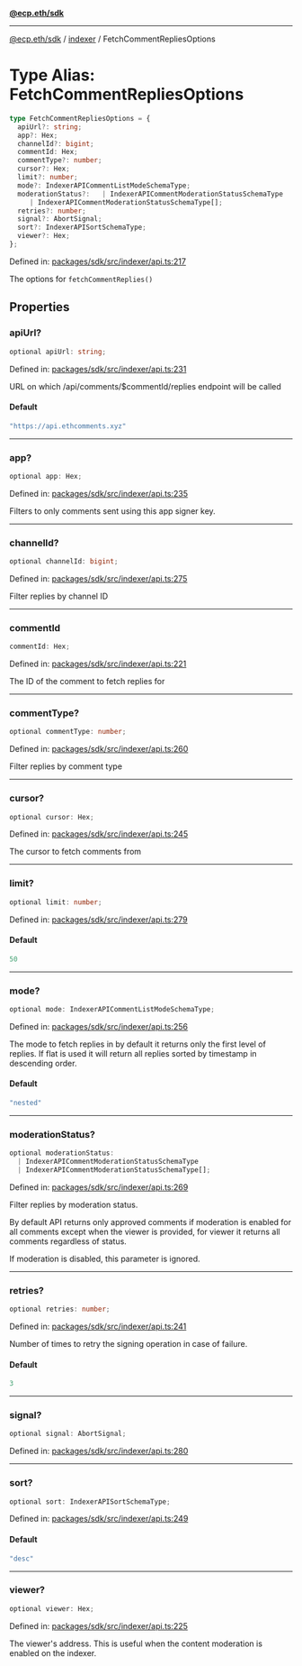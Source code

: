 [**@ecp.eth/sdk**](../../index.mdx)

***

[@ecp.eth/sdk](/sdk-reference/index.mdx) / [indexer](/sdk-reference/indexer/index.mdx) / FetchCommentRepliesOptions

# Type Alias: FetchCommentRepliesOptions

```ts
type FetchCommentRepliesOptions = {
  apiUrl?: string;
  app?: Hex;
  channelId?: bigint;
  commentId: Hex;
  commentType?: number;
  cursor?: Hex;
  limit?: number;
  mode?: IndexerAPICommentListModeSchemaType;
  moderationStatus?:   | IndexerAPICommentModerationStatusSchemaType
     | IndexerAPICommentModerationStatusSchemaType[];
  retries?: number;
  signal?: AbortSignal;
  sort?: IndexerAPISortSchemaType;
  viewer?: Hex;
};
```

Defined in: [packages/sdk/src/indexer/api.ts:217](https://github.com/ecp-eth/comments-monorepo/blob/main/packages/sdk/src/indexer/api.ts#L217)

The options for `fetchCommentReplies()`

## Properties

### apiUrl?

```ts
optional apiUrl: string;
```

Defined in: [packages/sdk/src/indexer/api.ts:231](https://github.com/ecp-eth/comments-monorepo/blob/main/packages/sdk/src/indexer/api.ts#L231)

URL on which /api/comments/$commentId/replies endpoint will be called

#### Default

```ts
"https://api.ethcomments.xyz"
```

***

### app?

```ts
optional app: Hex;
```

Defined in: [packages/sdk/src/indexer/api.ts:235](https://github.com/ecp-eth/comments-monorepo/blob/main/packages/sdk/src/indexer/api.ts#L235)

Filters to only comments sent using this app signer key.

***

### channelId?

```ts
optional channelId: bigint;
```

Defined in: [packages/sdk/src/indexer/api.ts:275](https://github.com/ecp-eth/comments-monorepo/blob/main/packages/sdk/src/indexer/api.ts#L275)

Filter replies by channel ID

***

### commentId

```ts
commentId: Hex;
```

Defined in: [packages/sdk/src/indexer/api.ts:221](https://github.com/ecp-eth/comments-monorepo/blob/main/packages/sdk/src/indexer/api.ts#L221)

The ID of the comment to fetch replies for

***

### commentType?

```ts
optional commentType: number;
```

Defined in: [packages/sdk/src/indexer/api.ts:260](https://github.com/ecp-eth/comments-monorepo/blob/main/packages/sdk/src/indexer/api.ts#L260)

Filter replies by comment type

***

### cursor?

```ts
optional cursor: Hex;
```

Defined in: [packages/sdk/src/indexer/api.ts:245](https://github.com/ecp-eth/comments-monorepo/blob/main/packages/sdk/src/indexer/api.ts#L245)

The cursor to fetch comments from

***

### limit?

```ts
optional limit: number;
```

Defined in: [packages/sdk/src/indexer/api.ts:279](https://github.com/ecp-eth/comments-monorepo/blob/main/packages/sdk/src/indexer/api.ts#L279)

#### Default

```ts
50
```

***

### mode?

```ts
optional mode: IndexerAPICommentListModeSchemaType;
```

Defined in: [packages/sdk/src/indexer/api.ts:256](https://github.com/ecp-eth/comments-monorepo/blob/main/packages/sdk/src/indexer/api.ts#L256)

The mode to fetch replies in by default it returns only the first level of replies.
If flat is used it will return all replies sorted by timestamp in descending order.

#### Default

```ts
"nested"
```

***

### moderationStatus?

```ts
optional moderationStatus: 
  | IndexerAPICommentModerationStatusSchemaType
  | IndexerAPICommentModerationStatusSchemaType[];
```

Defined in: [packages/sdk/src/indexer/api.ts:269](https://github.com/ecp-eth/comments-monorepo/blob/main/packages/sdk/src/indexer/api.ts#L269)

Filter replies by moderation status.

By default API returns only approved comments if moderation is enabled for all comments except
when the viewer is provided, for viewer it returns all comments regardless of status.

If moderation is disabled, this parameter is ignored.

***

### retries?

```ts
optional retries: number;
```

Defined in: [packages/sdk/src/indexer/api.ts:241](https://github.com/ecp-eth/comments-monorepo/blob/main/packages/sdk/src/indexer/api.ts#L241)

Number of times to retry the signing operation in case of failure.

#### Default

```ts
3
```

***

### signal?

```ts
optional signal: AbortSignal;
```

Defined in: [packages/sdk/src/indexer/api.ts:280](https://github.com/ecp-eth/comments-monorepo/blob/main/packages/sdk/src/indexer/api.ts#L280)

***

### sort?

```ts
optional sort: IndexerAPISortSchemaType;
```

Defined in: [packages/sdk/src/indexer/api.ts:249](https://github.com/ecp-eth/comments-monorepo/blob/main/packages/sdk/src/indexer/api.ts#L249)

#### Default

```ts
"desc"
```

***

### viewer?

```ts
optional viewer: Hex;
```

Defined in: [packages/sdk/src/indexer/api.ts:225](https://github.com/ecp-eth/comments-monorepo/blob/main/packages/sdk/src/indexer/api.ts#L225)

The viewer's address. This is useful when the content moderation is enabled on the indexer.
